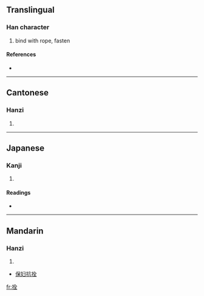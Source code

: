 {{also|揎}}
==Translingual==

===Han character===
{{Han char|rn=64|rad=手|as=06|sn=9|four=5801<sub>4</sub>|canj=手人一土 (QOMG)}}

# bind with rope, fasten

====References====
* {{Han ref|kx=0428.100|dkj=12000|dj=0776.230|hdz=31871.140|uh=62F4|ud=25332|bh=AC43|bd=44099}}

----

==Cantonese==

===Hanzi===
{{yue-hanzi|jyut=|y=saan1}}

# {{defn|Cantonese}}

----

==Japanese==

===Kanji===
{{ja-kanji|grade=|rs=手06}}

# {{defn|Japanese}}

====Readings====
* {{ja-readings|on=[[せん]] (sen)|kun=[[えらぶ]] (erabu)}}

----

==Mandarin==

===Hanzi===
{{cmn-hanzi|pin=[[shuān]] ([[shuan1]])|wg=shuan<sup>1</sup>}}

# {{defn|Mandarin}}

* [[保妇抗拴]]

[[fr:拴]]